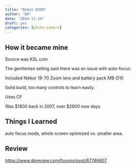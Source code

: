 ```yaml
---
title: "Nikon D300"
author: "DK"
date: "2024-11-14"
draft: yes
categories: [photo-camera]
---
```


## How it became mine

Source was KSL.com

The gentleman selling said there was an issue with auto-focus.

Included Nikkor 18-70 Zoom lens and battery pack MB-D10

Solid build, too many controls to learn easily.

Uses CF

Was \$1800 back in 2007, over \$2600 now days

## Things I Learned

auto focus mode, whole screen optimized vs. smaller area.

## Review

<https://www.dpreview.com/forums/post/67746607>
